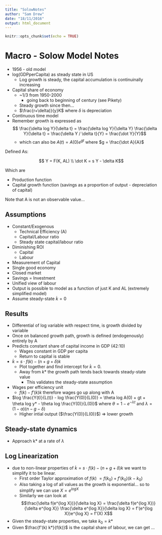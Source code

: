 ```yaml
---
title: "SolowNotes"
author: "Sam Drew"
date: "18/11/2016"
output: html_document
---
```


```r
knitr::opts_chunk$set(echo = TRUE)
```

# Macro - Solow Model Notes

* 1956 - old model
* log(GDPperCapita) as steady state in US
    - Log growth is steady, the capital accumulation is continuinally increasing
* Capital share of economy
    - ~1/3 from 1950-2000
        + going back to beginning of century (see Pikety)
    - Steady growth since then...
    - $\frac{r+\delta)}{y}K$ where $\delta$ is depreciation
* Continuous time model
* Remember growth is expressed as 
$$ \frac{\delta log Y}{\delta t} = \frac{\delta log Y}{\delta Y} \frac{\delta Y}{\delta t} = \frac{\delta Y / \delta t}{Y} = \frac{\dot Y}{Y}$$
    - which can also be $A(t) = A(0)e^{gt}$ where $g = \frac{\dot A}{A}$

Defined As:

$$ Y = F(K, AL) \\
\dot K = s Y - \delta K$$

Which are 

* Production function
* Capital growth function (savings as a proportion of output - depreciation of capital)

Note that A is not an observable value...

## Assumptions

* Constant/Exogenous
    - Technical Efficiency (A)
    - Capital/Labour ratio
    - Steady state capital/labour ratio
* Diminishing ROI
    - Capital
    - Labour
* Measurement of Capital
* Single good economy
* Closed market
* Savings = Investment
* Unified view of labour
* Output is possible to model as a function of just K and AL (extremely simplified model)
* Assume steady-state $\dot k = 0$

## Results

* Differential of log variable with respect time, is growth divided by variable
* Once on balanced growth path, growth is defined (endogenously) entirely by A
* Predicts constant share of capital income in GDP (42:10)
    - Wages constant in GDP per capita
    - Return to capital is stable
* $\dot k = s \cdot f(k) - (n + g + \delta)k$
    - Plot together and find intercept for $\dot k = 0$.
    - Away from $k*$ the growth path tends back towards steady-state value
        + This validates the steady-state assumption
* Wages per efficiency unit
    - $f(k) - f'(k)k$ therefore wages go up along with A
* $log \frac{Y(t)}{L(t)} - log \frac{Y(0)}{L(0)} = \theta log A(0) + gt + \theta log y* - \theta log \frac{Y(0)}{L(0)}$ where $\theta = 1 - e^{-\lambda t}$ and $\lambda = (1 - \alpha)(n - g - \delta)$
    - Higher intial output ($\frac{Y(0)}{L(0)}$) => lower growth

## Steady-state dynamics
* Approach k* at a rate of $\lambda$

## Log Linearization
* due to non-linear properties of $\dot k = s \cdot f(k) - (n + g + \delta)k$ we want to simplify it to be linear.
    - First order Taylor approximation of $f(k) ~= f(k_0) + f'(k_0) (k - k_0)$
    - Also taking a log of all values as the growth is exponential... so to simplify we can use $X = e^{log X}$
    - Similarly we can look at $$\frac{\delta f(e^{log X})}{\delta log X} = \frac{\delta f(e^{log X})}{\delta e^{log X}} \frac{\delta e^{log X}}{\delta log X} = f'(e^{log X})e^{log X} = f'(X) X$$
* Given the steady-state properties, we take $k_0 = k*$
* Given $\frac{f'(k) k*}{f(k)}$ is the capital share of labour, we can get ...
